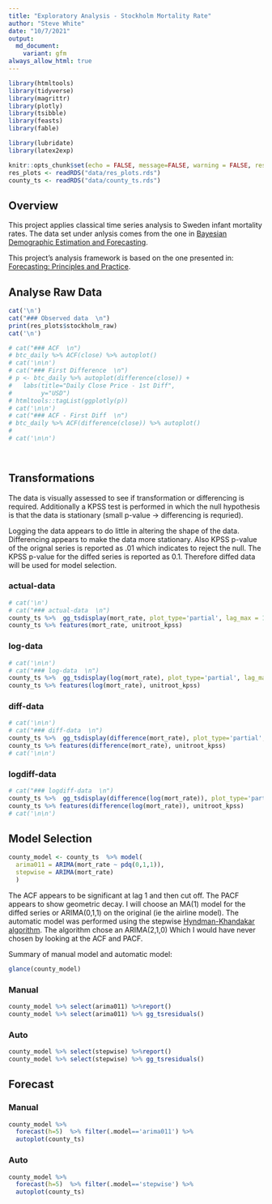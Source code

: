 ```yaml
---
title: "Exploratory Analysis - Stockholm Mortality Rate"
author: "Steve White"
date: "10/7/2021"
output:
  md_document:
    variant: gfm
always_allow_html: true
---
```



```r
library(htmltools)
library(tidyverse)
library(magrittr)
library(plotly)
library(tsibble)
library(feasts)
library(fable)

library(lubridate)
library(latex2exp)

knitr::opts_chunk$set(echo = FALSE, message=FALSE, warning = FALSE, results = "asis")
res_plots <- readRDS("data/res_plots.rds")
county_ts <- readRDS("data/county_ts.rds")

```

## Overview  

This project applies classical time series analysis to Sweden infant mortality rates.  The data set under anlysis comes from the one in [Bayesian Demographic Estimation and Forecasting](https://www.taylorfrancis.com/chapters/mono/10.1201/9780429452987-11/infant-mortality-sweden-john-bryant-junni-zhang).

This project's analysis framework is based on the one presented in:
[Forecasting: Principles and Practice](https://otexts.com/fpp3/arima-r.html).



## Analyse Raw Data {.tabset .tabset-pills}



```r

cat('\n') 
cat("### Observed data  \n")
print(res_plots$stockholm_raw)
cat('\n') 

# cat("### ACF  \n")
# btc_daily %>% ACF(close) %>% autoplot()
# cat('\n\n') 
# cat("### First Difference  \n")
# p <- btc_daily %>% autoplot(difference(close)) +
#   labs(title="Daily Close Price - 1st Diff",
#        y="USD") 
# htmltools::tagList(ggplotly(p))
# cat('\n\n') 
# cat("### ACF - First Diff  \n")
# btc_daily %>% ACF(difference(close)) %>% autoplot()
# 
# cat('\n\n')

  
```

## {-}



## Transformations {.tabset .tabset-pills}

The data is visually assessed to see if transformation or differencing is required.  Additionally a KPSS test is performed in which the null hypothesis is that the data is stationary (small p-value -> differencing is requried).

Logging the data appears to do little in altering the shape of the data.  Differencing appears to make the data more stationary.    Also KPSS p-value of the orignal series is reported as .01 which indicates to reject the null.  The KPSS p-value for the diffed series is reported as 0.1.  Therefore diffed data will be used for model selection. 

### actual-data

```r

# cat('\n') 
# cat("### actual-data  \n")
county_ts %>%  gg_tsdisplay(mort_rate, plot_type='partial', lag_max = 12)
county_ts %>% features(mort_rate, unitroot_kpss)

```

### log-data 

```r

# cat('\n\n') 
# cat("### log-data  \n")
county_ts %>%  gg_tsdisplay(log(mort_rate), plot_type='partial', lag_max = 12)
county_ts %>% features(log(mort_rate), unitroot_kpss)
```

### diff-data 

```r

# cat('\n\n') 
# cat("### diff-data  \n")
county_ts %>%  gg_tsdisplay(difference(mort_rate), plot_type='partial', lag_max = 12)
county_ts %>% features(difference(mort_rate), unitroot_kpss)
# cat('\n\n') 

```

### logdiff-data

```r
# cat("### logdiff-data  \n")
county_ts %>%  gg_tsdisplay(difference(log(mort_rate)), plot_type='partial', lag_max = 12)
county_ts %>% features(difference(log(mort_rate)), unitroot_kpss)
# cat('\n\n') 


```

## {-}



## Model Selection {.tabset .tabset-pills}

```r
county_model <- county_ts  %>% model(
  arima011 = ARIMA(mort_rate ~ pdq(0,1,1)),
  stepwise = ARIMA(mort_rate)
  )
```

The ACF appears to be significant at lag 1 and then cut off.  The PACF appears to show geometric decay.  I will choose an MA(1) model for the diffed series or ARIMA(0,1,1) on the original (ie the airline model). The automatic model was performed using the stepwise [Hyndman-Khandakar algorithm](https://otexts.com/fpp3/arima-r.html).  The algorithm chose an ARIMA(2,1,0) Which I would have never chosen by looking at the ACF and PACF.


Summary of manual model and automatic model:
```r
glance(county_model)
```


### Manual

```r

county_model %>% select(arima011) %>%report()
county_model %>% select(arima011) %>% gg_tsresiduals()


```



### Auto  


```r

county_model %>% select(stepwise) %>%report()
county_model %>% select(stepwise) %>% gg_tsresiduals()


```


## {-}

## Forecast {.tabset .tabset-pills}
### Manual

```r
county_model %>%
  forecast(h=5)  %>% filter(.model=='arima011') %>%
  autoplot(county_ts)
```

### Auto

```r
county_model %>%
  forecast(h=5)  %>% filter(.model=='stepwise') %>%
  autoplot(county_ts)
```

## {-}



